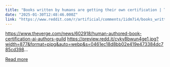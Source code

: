```yaml
---
title: "Books written by humans are getting their own certification | The Verge | Books not created by AI will be listed in a US Authors Guild database that anyone can access."
date: "2025-01-30T12:48:46.000Z"
link: "https://www.reddit.com/r/artificial/comments/1idm7i4/books_written_by_humans_are_getting_their_own/"
---
```


https://www.theverge.com/news/602918/human-authored-book-certification-ai-authors-guild
 https://preview.redd.it/cyky8bwun4ge1.jpg?width=877&format=pjpg&auto=webp&s=0461ec18d8bb02e419e473384dc785cd398...

[Read more](https://www.reddit.com/r/artificial/comments/1idm7i4/books_written_by_humans_are_getting_their_own/)
